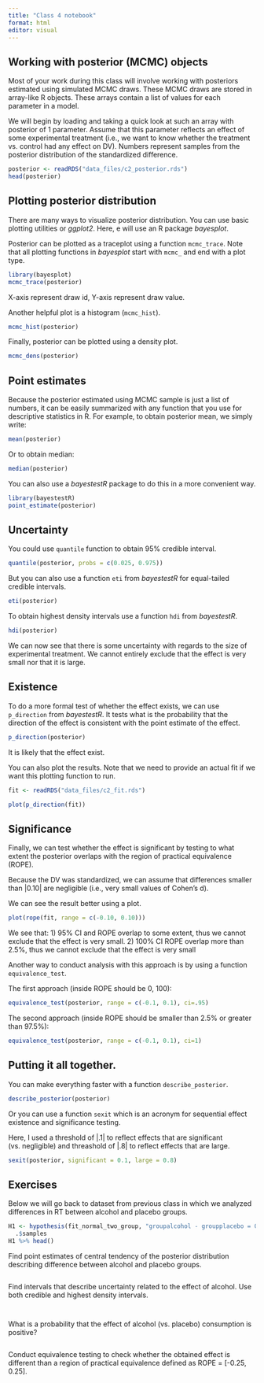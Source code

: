 ```yaml
---
title: "Class 4 notebook"
format: html
editor: visual
---
```


## Working with posterior (MCMC) objects

Most of your work during this class will involve working with posteriors estimated using simulated MCMC draws. These MCMC draws are stored in array-like R objects. These arrays contain a list of values for each parameter in a model.

We will begin by loading and taking a quick look at such an array with posterior of 1 parameter. Assume that this parameter reflects an effect of some experimental treatment (i.e., we want to know whether the treatment vs. control had any effect on DV). Numbers represent samples from the posterior distribution of the standardized difference.

```r
posterior <- readRDS("data_files/c2_posterior.rds")
head(posterior)
```

## Plotting posterior distribution

There are many ways to visualize posterior distribution. You can use basic plotting utilities or *ggplot2*. Here, e will use an R package *bayesplot*.

Posterior can be plotted as a traceplot using a function `mcmc_trace`. Note that all plotting functions in *bayesplot* start with `mcmc_` and end with a plot type.

```r
library(bayesplot)
mcmc_trace(posterior)
```

X-axis represent draw id, Y-axis represent draw value.

Another helpful plot is a histogram (`mcmc_hist`).

```r
mcmc_hist(posterior)
```

Finally, posterior can be plotted using a density plot.

```r
mcmc_dens(posterior)
```

## Point estimates

Because the posterior estimated using MCMC sample is just a list of numbers, it can be easily summarized with any function that you use for descriptive statistics in R. For example, to obtain posterior mean, we simply write:

```r
mean(posterior)
```

Or to obtain median:

```r
median(posterior)
```

You can also use a *bayestestR* package to do this in a more convenient way.

```r
library(bayestestR)
point_estimate(posterior)
```

## Uncertainty

You could use `quantile` function to obtain 95% credible interval.

```r
quantile(posterior, probs = c(0.025, 0.975))
```

But you can also use a function `eti` from *bayestestR* for equal-tailed credible intervals.

```r
eti(posterior)
```

To obtain highest density intervals use a function `hdi` from *bayestestR*.

```r
hdi(posterior)
```

We can now see that there is some uncertainty with regards to the size of experimental treatment. We cannot entirely exclude that the effect is very small nor that it is large.

## Existence

To do a more formal test of whether the effect exists, we can use `p_direction` from *bayestestR*. It tests what is the probability that the direction of the effect is consistent with the point estimate of the effect.

```r
p_direction(posterior)
```

It is likely that the effect exist.

You can also plot the results. Note that we need to provide an actual fit if we want this plotting function to run.

```r
fit <- readRDS("data_files/c2_fit.rds")

plot(p_direction(fit))
```

## Significance

Finally, we can test whether the effect is significant by testing to what extent the posterior overlaps with the region of practical equivalence (ROPE).

Because the DV was standardized, we can assume that differences smaller than \|0.10\| are negligible (i.e., very small values of Cohen's d).

We can see the result better using a plot.

```r
plot(rope(fit, range = c(-0.10, 0.10)))
```

We see that: 1) 95% CI and ROPE overlap to some extent, thus we cannot exclude that the effect is very small. 2) 100% CI ROPE overlap more than 2.5%, thus we cannot exclude that the effect is very small

Another way to conduct analysis with this approach is by using a function `equivalence_test`.

The first approach (inside ROPE should be 0, 100):

```r
equivalence_test(posterior, range = c(-0.1, 0.1), ci=.95)
```

The second approach (inside ROPE should be smaller than 2.5% or greater than 97.5%):

```r
equivalence_test(posterior, range = c(-0.1, 0.1), ci=1)
```

## Putting it all together.

You can make everything faster with a function `describe_posterior`.

```r
describe_posterior(posterior)
```

Or you can use a function `sexit` which is an acronym for sequential effect existence and significance testing.

Here, I used a threshold of \|.1\| to reflect effects that are significant (vs. negligible) and threashold of \|.8\| to reflect effects that are large.

```r
sexit(posterior, significant = 0.1, large = 0.8)
```
## Exercises

Below we will go back to dataset from previous class in which we analyzed differences in RT between alcohol and placebo groups.

```r
H1 <- hypothesis(fit_normal_two_group, "groupalcohol - groupplacebo = 0") %>% 
  .$samples
H1 %>% head()
```

Find point estimates of central tendency of the posterior distribution describing difference between alcohol and placebo groups.

```r

```

Find intervals that describe uncertainty related to the effect of alcohol. Use both credible and highest density intervals.

```r

```

```r

```
What is a probability that the effect of alcohol (vs. placebo) consumption is positive?

```r

```
Conduct equivalence testing to check whether the obtained effect is different than a region of practical equivalence defined as ROPE = [-0.25, 0.25].

```r

```

